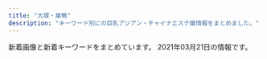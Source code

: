 ```yaml
---
title: "大塚・巣鴨"
description: "キーワード別にの巨乳アジアン・チャイナエステ嬢情報をまとめました。"
---
```


新着画像と新着キーワードをまとめています。
2021年03月21日の情報です。

<DmmAffiliateIns />
<KeywordTable
  shops={
    [
    {
        "keywords": {
            "83": 12,
            "C": 12,
            "D": 48,
            "87": 12,
            "86": 36
        },
        "name": "\u7652\u51e6\uff5e\u30e6\u30c9\u30b3\u30ed\uff5e",
        "img_links": [
            "http://relaxation.ebb.jp/2/uploadimg/1614949857.jpg",
            "http://relaxation.ebb.jp/2/uploadimg/1614080748.jpg",
            "http://relaxation.ebb.jp/2/uploadimg/1614080688.jpg",
            "http://relaxation.ebb.jp/2/uploadimg/1614080603.jpg",
            "http://relaxation.ebb.jp/2/uploadimg/1614080739.jpg",
            "http://relaxation.ebb.jp/2/uploadimg/1614080670.jpg",
            "http://relaxation.ebb.jp/2/uploadimg/1614080305.jpg",
            "http://relaxation.ebb.jp/2/uploadimg/1614080297.jpg",
            "http://relaxation.ebb.jp/int3.jpg",
            "http://relaxation.ebb.jp/2/uploadimg/1614080543.jpg",
            "http://relaxation.ebb.jp/2/uploadimg/1614080268.jpg",
            "http://relaxation.ebb.jp/int2.jpg",
            "http://relaxation.ebb.jp/2/uploadimg/1614080587.jpg",
            "http://relaxation.ebb.jp/2/uploadimg/1614080597.jpg",
            "http://relaxation.ebb.jp/dozdLZQPkhPUwC2.png",
            "http://relaxation.ebb.jp/vis_theptframe.png",
            "http://relaxation.ebb.jp/2/uploadimg/1614080617.jpg",
            "http://relaxation.ebb.jp/2/uploadimg/1614080675.jpg",
            "http://relaxation.ebb.jp/int1.jpg",
            "http://relaxation.ebb.jp/2/uploadimg/1615986161.jpg"
        ],
        "station": "JR\u99d2\u8fbc\u99c5\u5317\u53e3",
        "url": "http://relaxation.ebb.jp/"
    },
    {
        "name": "\u30aa\u30ec\u30f3\u30b8",
        "img_links": [
            "http://relax-orange.work/i/img/r3.jpg",
            "http://relax-orange.work/img/st5.jpg",
            "http://relax-orange.work/i/img/sta5.jpg",
            "http://relax-orange.work/i/img/r1.jpg",
            "http://relax-orange.work/img/s3.jpg",
            "http://relax-orange.work/i/img/s1.jpg",
            "http://relax-orange.work/img/m2.png",
            "http://relax-orange.work/img/sta2.jpg",
            "http://relax-orange.work/i/img/kanban.jpg",
            "http://relax-orange.work/img/m50.png",
            "http://relax-orange.work/img/s1.jpg",
            "http://relax-orange.work/img/m60.png",
            "http://relax-orange.work/img/st3.jpg",
            "http://relax-orange.work/img/m20.png",
            "http://relax-orange.work/img/s2.jpg",
            "http://relax-orange.work/img/m30.png",
            "http://relax-orange.work/img/sta3.jpg",
            "http://relax-orange.work/i/img/s5.jpg",
            "http://relax-orange.work/img/nos.jpg",
            "http://relax-orange.work/img/sta5.jpg",
            "http://relax-orange.work/img/m1.png",
            "http://relax-orange.work/img/st2.jpg",
            "http://relax-orange.work/img/s5.jpg",
            "http://relax-orange.work/img/kanban.jpg",
            "http://relax-orange.work/img/m4.png",
            "http://relax-orange.work/img/st1.jpg",
            "http://relax-orange.work/img/m40.png",
            "http://relax-orange.work/img/mobile-botton-0.png",
            "http://relax-orange.work/img/m6.png",
            "http://relax-orange.work/img/m3.png",
            "http://relax-orange.work/i/img/s3.jpg",
            "http://relax-orange.work/img/sta1.jpg",
            "http://relax-orange.work/i/img/acc.jpg",
            "http://relax-orange.work/i/img/r2.jpg",
            "http://relax-orange.work/i/img/s2.jpg",
            "http://relax-orange.work/img/m5.png",
            "http://relax-orange.work/i/img/r4.jpg"
        ],
        "keywords": {
            "D": 4,
            "86": 4,
            "87": 3,
            "E": 3,
            "C": 14,
            "88": 3,
            "85": 3
        },
        "station": "JR\u5de3\u9d28\u99c5\u5317\u53e3",
        "url": "http://relax-orange.work/"
    },
    {
        "url": "http://www.relax-luck.work/",
        "img_links": [
            "http://www.relax-luck.work/images/rec2.jpg",
            "http://www.relax-luck.work/img/miho1.jpg",
            "http://www.relax-luck.work/sp/images/ac1.png",
            "http://www.relax-luck.work/sp/images/ac1.jpg",
            "http://www.relax-luck.work/images/int2.png",
            "http://www.relax-luck.work/sp/images/staff_t.jpg",
            "http://www.relax-luck.work/sp/menu/staff.jpg",
            "http://www.relax-luck.work/sp/images/footer.jpg",
            "http://www.relax-luck.work/img/erika1.jpg",
            "http://www.relax-luck.work/img/miho2.jpg",
            "http://www.relax-luck.work/images/ac1.jpg",
            "http://www.relax-luck.work/images/staff_t.jpg",
            "http://www.relax-luck.work/images/1.jpg",
            "http://www.relax-luck.work/sp/img/siori1.jpg",
            "http://www.relax-luck.work/images/int1.png",
            "http://www.relax-luck.work/sp/staff/sizuka.jpg",
            "http://www.relax-luck.work/sp/images/rec2.jpg",
            "http://www.relax-luck.work/sp/img/erika2.jpg",
            "http://www.relax-luck.work/sp/images/tel.png",
            "http://www.relax-luck.work/sp/img/erika1.jpg",
            "http://www.relax-luck.work/sp/img/siori2.jpg",
            "http://www.relax-luck.work/img/sizuka1.jpg",
            "http://www.relax-luck.work/sp/images/news.jpg",
            "http://www.relax-luck.work/images/rec1.jpg",
            "http://www.relax-luck.work/sp/images/head.jpg",
            "http://www.relax-luck.work/sp/staff/siori.jpg",
            "http://www.relax-luck.work/sp/staff/erika.jpg",
            "http://www.relax-luck.work/img/siori1.jpg",
            "http://www.relax-luck.work/sp/img/miho1.jpg",
            "http://www.relax-luck.work/images/3.jpg",
            "http://www.relax-luck.work/images/interior_t.jpg",
            "http://www.relax-luck.work/sp/staff/miho.jpg",
            "http://www.relax-luck.work/images/ta.jpg",
            "http://www.relax-luck.work/img/erika2.jpg",
            "http://www.relax-luck.work/sp/images/rec1.jpg",
            "http://www.relax-luck.work/sp/img/sizuka2.jpg",
            "http://www.relax-luck.work/sp/menu/top.jpg",
            "http://www.relax-luck.work/images/tr.jpg",
            "http://www.relax-luck.work/images/sm.jpg",
            "http://www.relax-luck.work/images/4.jpg",
            "http://www.relax-luck.work/sp/images/ta.png",
            "http://www.relax-luck.work/images/2.jpg",
            "http://www.relax-luck.work/sp/img/sizuka1.jpg",
            "http://www.relax-luck.work/sp/images/sys.png",
            "http://www.relax-luck.work/images/sys.png",
            "http://www.relax-luck.work/images/head.jpg",
            "http://www.relax-luck.work/img/siori2.jpg",
            "http://www.relax-luck.work/images/news_t.jpg",
            "http://www.relax-luck.work/sp/images/int1.png",
            "http://www.relax-luck.work/sp/img/miho2.jpg",
            "http://www.relax-luck.work/sp/images/interior_t.jpg",
            "http://www.relax-luck.work/img/sizuka2.jpg",
            "http://www.relax-luck.work/sp/images/int2.png"
        ],
        "keywords": {},
        "station": "JR\u5de3\u9d28\u99c5\u6b63\u9762\u53e3",
        "name": "Relax Luck"
    },
    {
        "keywords": {
            "85": 17,
            "C": 24,
            "E": 6,
            "83": 6,
            "87": 5,
            "D": 39,
            "86": 23
        },
        "station": "\u897f\u5de3\u9d28\u99c5A3\u53e3",
        "img_links": [
            "http://mermaid.tyo.ac/photos/sites/9/2020/07/2020070504014629.jpg",
            "http://mermaid.tyo.ac/photos/sites/9/2020/07/202007050401371.jpg",
            "http://mermaid.tyo.ac/images/themes/blue/no2.png",
            "http://mermaid.tyo.ac/photos/sites/9/2020/07/2020070504013841.jpg",
            "http://mermaid.tyo.ac/images/room1.jpg",
            "http://mermaid.tyo.ac/images/themes/blue/s_ranking.png",
            "http://mermaid.tyo.ac/images/themes/blue/s_pickup.png",
            "http://mermaid.tyo.ac/images/themes/blue/no1.png",
            "http://mermaid.tyo.ac/photos/sites/9/2021/01/2021010607373428.jpg",
            "http://mermaid.tyo.ac/images/themes/blue/s_zysx.png",
            "http://mermaid.tyo.ac/photos/sites/9/2021/01/2021010607375590.jpg",
            "http://mermaid.tyo.ac/photos/sites/9/2020/07/2020070504014544.jpg",
            "http://mermaid.tyo.ac/photos/sites/9/2020/07/202007050401424.jpg",
            "http://mermaid.tyo.ac/photos/sites/9/2020/07/2020070504013427.jpg",
            "http://mermaid.tyo.ac/images/themes/blue/s_news.png",
            "http://mermaid.tyo.ac/photos/sites/9/2020/07/2020070504012720.jpg",
            "http://mermaid.tyo.ac/images/room2.jpg",
            "http://mermaid.tyo.ac/photos/sites/9/2020/07/2020070504012584.jpg",
            "http://mermaid.tyo.ac/photos/sites/9/2020/07/2020070504014471.jpg",
            "http://mermaid.tyo.ac/photos/sites/9/2021/01/2021010607193459.jpg",
            "http://mermaid.tyo.ac/photos/sites/9/2021/01/2021010607374113.jpg",
            "http://mermaid.tyo.ac/photos/sites/9/2020/07/2020070504012859.jpg",
            "http://mermaid.tyo.ac/photos/sites/9/2020/07/2020070504013051.jpg",
            "http://mermaid.tyo.ac/images/themes/blue/mobile.jpg",
            "http://mermaid.tyo.ac/images/themes/blue/r3.jpg",
            "http://mermaid.tyo.ac/images/themes/blue/s_staff.png",
            "http://mermaid.tyo.ac/images/themes/blue/s_link.png",
            "http://mermaid.tyo.ac/images/room3.jpg",
            "http://mermaid.tyo.ac/photos/sites/9/2020/07/2020070504013113.jpg",
            "http://mermaid.tyo.ac/photos/sites/9/2021/01/2021010607374728.jpg",
            "http://mermaid.tyo.ac/images/themes/blue/line.png",
            "http://mermaid.tyo.ac/photos/sites/9/2020/07/2020070504013573.jpg",
            "http://mermaid.tyo.ac/images/themes/blue/s_newface.png",
            "http://mermaid.tyo.ac/images/room4.jpg"
        ],
        "url": "http://mermaid.tyo.ac/",
        "name": "RelaCute no.1\u30fb\u30ea\u30e9\u30ad\u30e5\u30fc\u30c8 no.1"
    },
    {
        "name": "\u660e\u6d1e",
        "keywords": {},
        "url": "https://townnet.ne.jp/myondon/",
        "station": "JR\u5927\u585a\u99c5\u5317\u53e3",
        "img_links": [
            "https://townnet.ne.jp/myondon/top/view/img/s_11.jpg",
            "https://townnet.ne.jp/myondon/top/staff/img/jun2.jpg",
            "https://townnet.ne.jp/myondon/top/access/img/kanban.jpg",
            "https://townnet.ne.jp/myondon/top/system/img/price.jpg",
            "https://townnet.ne.jp/myondon/top/view/img/s_09.jpg",
            "https://townnet.ne.jp/myondon/top/view/img/s_02.jpg",
            "https://townnet.ne.jp/myondon/top/view/img/v_08.jpg",
            "https://townnet.ne.jp/myondon/top/view/img/s_03.jpg",
            "https://townnet.ne.jp/myondon/top/view/img/v_03.jpg",
            "https://townnet.ne.jp/myondon/top/view/img/s_10.jpg",
            "https://townnet.ne.jp/myondon/top/view/img/v_02.jpg",
            "https://townnet.ne.jp/myondon/top/system/img/net.jpg",
            "https://townnet.ne.jp/myondon/top/staff/img/mari.jpg",
            "https://townnet.ne.jp/myondon/top/staff/img/bb.jpg",
            "https://townnet.ne.jp/myondon/top/view/img/v_01.jpg",
            "https://townnet.ne.jp/myondon/img/img_02.jpg",
            "https://townnet.ne.jp/myondon/top/view/img/v_05.jpg",
            "https://townnet.ne.jp/myondon/top/view/img/v_04.jpg",
            "https://townnet.ne.jp/myondon/top/view/img/s_08.jpg",
            "https://townnet.ne.jp/myondon/top/img/net1.jpg",
            "https://townnet.ne.jp/myondon/top/view/img/v_07.jpg",
            "https://townnet.ne.jp/myondon/top/view/img/s_04.jpg",
            "https://townnet.ne.jp/myondon/top/view/img/s_05.jpg",
            "https://townnet.ne.jp/myondon/top/view/img/s_12.jpg",
            "https://townnet.ne.jp/myondon/top/staff/img/aya.jpg",
            "https://townnet.ne.jp/myondon/top/view/img/s_01.jpg",
            "https://townnet.ne.jp/myondon/top/view/img/v_06.jpg",
            "https://townnet.ne.jp/myondon/top/staff/img/kaori_1.jpg",
            "https://townnet.ne.jp/myondon/top/view/img/s_07.jpg",
            "https://townnet.ne.jp/myondon/top/view/img/s_06.jpg",
            "https://townnet.ne.jp/myondon/top/img/information.jpg",
            "https://townnet.ne.jp/myondon/top/staff/img/kaori.jpg",
            "https://townnet.ne.jp/myondon/top/staff/img/hal.jpg",
            "https://townnet.ne.jp/myondon/top/staff/img/g_6576.jpg"
        ]
    },
    {
        "img_links": [
            "http://arm-es.com/media/sites/13/2021/02/r2-1.jpg",
            "http://arm-es.com/media/sites/13/elementor/thumbs/1612941250-2-p2nc276jzst1ag5kjadb8ljz412n1kwl8w2sec9qjk.jpg",
            "http://arm-es.com/media/sites/13/2021/02/1613544003-c19.jpg",
            "http://arm-es.com/media/sites/13/elementor/thumbs/1612941267-3-p2nc2n5t7zewrticxz9ywzit7kvvofo0z361k1m1ls.jpg",
            "http://arm-es.com/media/sites/13/elementor/thumbs/1612941267-3-p2nc2n5s8wdne3iijmujipa4axtqhup7qyec8bx9rs.jpg",
            "http://arm-es.com/media/sites/13/elementor/thumbs/1612941284-4-p2nc3351h2zivgvaybr7738yehmz4pgnh5hle19ku0.jpg",
            "http://arm-es.com/media/sites/13/elementor/thumbs/1612941250-2-p2nc276j0prrwq5q4xxvubba7e0huzxs0rb32mkypk.jpg",
            "http://arm-es.com/media/sites/13/elementor/thumbs/1612941284-4-p2nc3352g60s96v5co6mldhnb4p4bafgpa9apqyco0.jpg",
            "http://arm-es.com/media/sites/13/2021/02/1612776477-top.jpg",
            "http://arm-es.com/media/sites/13/elementor/thumbs/1614830040-A4F263E2-84CF-4064-849B-5F1D3A8962B7-p3pdykoker7f35d9jk8yis75bexrtphuaa8gl2e10g.jpeg",
            "http://arm-es.com/media/sites/13/2021/02/r1-1.jpg",
            "http://arm-es.com/media/sites/13/elementor/thumbs/1613538765-F562FBE7-D9D5-4A85-97B7-94AF100F9870-p2zdfc5no7l6u0mpugrrh7estz1rfzcbvcszv6b2cg.jpeg",
            "http://arm-es.com/media/sites/13/2021/02/1612779406-flash1.jpg",
            "http://arm-es.com/media/sites/13/2021/02/1612779404-flash.jpg",
            "http://arm-es.com/media/sites/13/elementor/thumbs/1612941234-1-p2nc1s54yg8g4orez3va4pcllv4rmf8vutn0pww1b4.jpg",
            "http://arm-es.com/media/sites/13/elementor/thumbs/1612941234-1-p2nc1s53zd76qyrkkrfuqf3wp82mfua2movbe779h4.jpg",
            "http://arm-es.com/media/sites/13/elementor/thumbs/1615907550-DE5AD401-0C44-4EC3-AB52-CB94A75B4D20-p4b3gedphkahsbf1rk9reb6hl6w950twbseooo34ps.jpeg",
            "http://arm-es.com/media/sites/13/elementor/thumbs/1612941410-5-p2nc6dkpe7hnic39qqy6x9d191f82kitxforuwdz20.jpg",
            "http://arm-es.com/media/sites/13/elementor/thumbs/1612941358-6-p2nc50p3itmqqm29o5tlblp2d044yb4sepriwieg1k.jpg",
            "http://arm-es.com/media/sites/13/2021/02/1612941410-5.jpg",
            "http://arm-es.com/media/sites/13/2021/03/1615907550-DE5AD401-0C44-4EC3-AB52-CB94A75B4D20-225x300.jpeg"
        ],
        "name": "\u30de\u30b7\u30e5\u30de\u30ed",
        "station": "JR\u99d2\u8fbc\u99c5\u6771\u53e3",
        "keywords": {},
        "url": "http://arm-es.com/"
    },
    {
        "img_links": [],
        "station": "JR\u99d2\u8fbc\u99c5\u5317\u53e3",
        "keywords": {},
        "name": "\u3046\u3055\u304e",
        "url": "http://koukou.ests.co/"
    },
    {
        "img_links": [],
        "url": "http://iyashinomori.oks.bz/",
        "name": "\u7652\u3057\u306e\u68ee",
        "keywords": {},
        "station": "JR\u99d2\u8fbc\u99c5\u5357\u53e3"
    },
    {
        "name": "\u604b",
        "url": "https://koi-relax.tokyo/",
        "keywords": {
            "D": 12
        },
        "img_links": [
            "https://koi-relax.tokyo/wp-content/themes/este/img/top-img02.png",
            "https://koi-relax.tokyo/wp-content/uploads/2021/03/ui2yt1fg.jpg",
            "https://koi-relax.tokyo/wp-content/themes/este/img/3.jpg",
            "https://koi-relax.tokyo/wp-content/themes/este/img/1.jpg",
            "https://koi-relax.tokyo/wp-content/uploads/2021/03/987syatdf.jpg",
            "https://koi-relax.tokyo/wp-content/themes/este/img/4.jpg",
            "https://koi-relax.tokyo/wp-content/themes/este/img/tel_footer.png",
            "https://koi-relax.tokyo/wp-content/themes/este/img/2.jpg",
            "https://koi-relax.tokyo/wp-content/themes/este/img/top-img03.png",
            "https://koi-relax.tokyo/wp-content/themes/este/img/call.png",
            "https://koi-relax.tokyo/wp-content/themes/este/img/tel_header.png",
            "https://koi-relax.tokyo/wp-content/themes/este/img/top-img01b.png",
            "https://koi-relax.tokyo/wp-content/themes/este/img/top-img01a.png",
            "https://koi-relax.tokyo/wp-content/uploads/2021/03/iuygfas.jpg"
        ],
        "station": "JR\u5de3\u9d28\u99c5"
    },
    {
        "station": "JR\u99d2\u8fbc\u99c5\u6771\u53e3",
        "img_links": [],
        "keywords": {},
        "name": "\u3066\u3082\u307f\u3084",
        "url": "http://ko-relax.info/"
    },
    {
        "keywords": {},
        "img_links": [],
        "url": "http://rin-este.info/",
        "station": "JR\u5927\u585a\u99c5\u5357\u53e3",
        "name": "\u51db\u82b1 \u308a\u3093\u304b"
    },
    {
        "img_links": [
            "http://www.ko-story.com/css/nav/nav-005.jpg",
            "http://www.ko-story.com/css/staff/staff-0013-a.jpg",
            "http://www.ko-story.com/css/main-girl02.png",
            "http://www.ko-story.com/css/main-staff03.jpg",
            "http://www.ko-story.com/css/staff/staff-010-a.jpg",
            "http://www.ko-story.com/css/staff/staff-0014-a.jpg",
            "http://www.ko-story.com/css/nav/nav-004.jpg",
            "http://www.ko-story.com/css/top01-left03.jpg",
            "http://www.ko-story.com/css/osusume-013.jpg",
            "http://www.ko-story.com/css/main-staff01.jpg",
            "http://www.ko-story.com/css/nav/nav-007.jpg",
            "http://www.ko-story.com/css/staff/staff-0014-b.jpg",
            "http://www.ko-story.com/css/staff/staff-012-a.jpg",
            "http://www.ko-story.com/css/top01-left01.png",
            "http://www.ko-story.com/css/staff/staff-0013-b.jpg",
            "http://www.ko-story.com/css/nav/nav-006.jpg",
            "http://www.ko-story.com/css/staff/staff-012-b.jpg",
            "http://www.ko-story.com/css/head-change.jpg",
            "http://www.ko-story.com/css/osusume-011.jpg",
            "http://www.ko-story.com/css/staff/staff-010-b.jpg",
            "http://www.ko-story.com/css/nav/nav-002.jpg",
            "http://www.ko-story.com/css/osusume-00014a.jpg",
            "http://www.ko-story.com/css/nav/nav-001.jpg",
            "http://www.ko-story.com/css/nav/nav-003.jpg",
            "http://www.ko-story.com/css/tel01.png",
            "http://www.ko-story.com/css/top01-left02.jpg"
        ],
        "keywords": {
            "D": 8,
            "89": 2,
            "88": 6
        },
        "url": "http://www.ko-story.com/",
        "station": "JR\u99d2\u8fbc\u99c5\u5357\u53e3",
        "name": "\u30b9\u30c8\u30fc\u30ea\u30fc"
    },
    {
        "url": "https://sakura.aoaoeo.com/",
        "img_links": [],
        "keywords": {},
        "name": "SAKURA \u30ea\u30e9\u30af\u30bc\u30fc\u30b7\u30e7\u30f3",
        "station": "JR\u5927\u585a\u99c5\u5317\u53e3"
    },
    {
        "station": "JR\u5927\u585a\u99c5\u5317\u53e3",
        "keywords": {},
        "img_links": [],
        "name": "\u99a8-\u304b\u304a\u308a-",
        "url": "http://rinpa-awa.info/"
    }
]
}
/>
<DmmAffiliateScript />
